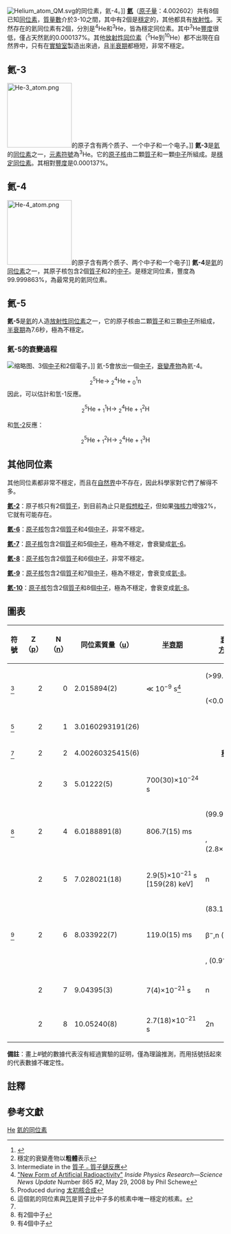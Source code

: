 {{NoteTA|G1=Physics}}
{{infobox element isotopes
|name=氦
|symbol=He
|isotopes=
{{infobox element isotopes/isotopes stable | mn=3 | sym=氦 | na=0.0002% | n=1 | link=氦-3 | firstlinks=yes}}
{{infobox element isotopes/isotopes stable | mn=4 | sym=氦 | na=99.9998% | n=2 | link=氦-4 | firstlinks=no}}
|isotopes table footnote=
|standard atomic weight={{val|4.002602|(2)}}
|conventional atomic weight=
|standard atomic weight ref={{CIAAW2016}}
}}
[[File:Helium_atom_QM.svg|right]]的同位素，氦-4。]] 
'''[[氦|氦]]'''（[[原子量|原子量]]：4.002602）共有8個已知[[同位素|同位素]]，[[質量數|質量數]]介於3-10之間，其中有2個是[[穩定同位素|穩定]]的，其他都具有[[放射性|放射性]]。天然存在的氦同位素有2個，分別是<sup>4</sup>He和<sup>3</sup>He，皆為穩定同位素。其中<sup>3</sup>He[[豐度|豐度]]很低，僅占天然氦的0.000137%。其他[[放射性同位素|放射性同位素]]（<sup>5</sup>He到<sup>10</sup>He）都不出現在自然界中，只有在[[實驗室|實驗室]]製造出來過，且[[半衰期|半衰期]]都極短，非常不穩定。

==氦-3==
{{Main|氦-3}}
[[File:He-3_atom.png|150px]]的原子含有两个质子、一个中子和一个电子。]]
'''氦-3'''是[[氦|氦]]的[[同位素|同位素]]之一，[[元素符號|元素符號]]為<sup>3</sup>He。它的[[原子核|原子核]]由二顆[[質子|質子]]和一顆[[中子|中子]]所組成。是[[穩定同位素|穩定同位素]]。其相對[[豐度|豐度]]是0.000137%。

==氦-4==
{{Main|氦-4}}
[[File:He-4_atom.png|150px]]的原子含有两个质子、两个中子和一个电子]]
'''氦-4'''是[[氦|氦]]的[[同位素|同位素]]之一，其原子核包含2個[[質子|質子]]和2的[[中子|中子]]。是穩定同位素，豐度為99.999863%，為最常見的氦同位素。

==氦-5==
{{Main|氦-5}}
'''氦-5'''是[[氦|氦]]的人造[[放射性同位素|放射性同位素]]之一，它的原子核由二顆[[質子|質子]]和三顆[[中子|中子]]所組成，[[半衰期|半衰期]]為7.6{{e|−22}}秒，極為不穩定。

===氦-5的衰變過程===
[[File:氦-5.png|缩略图]]、3個[[中子|中子]]和2個電子。]]
氦-5會放出一個[[中子|中子]]，[[衰變產物|衰變產物]]為氦-4。
:<math>{}^{5}_{2}\mathrm{He}\rightarrow\ {}^{4}_{2}\mathrm{He}+{}^{1}_{0}\mathrm{n}</math>因此，可以估計和氫-1反應。

:<math>{}^{5}_{2}\mathrm{He}+{}^{1}_{1}\mathrm{H}\rightarrow\ {}^{4}_{2}\mathrm{He}+{}^{2}_{1}\mathrm{H}</math>
 
和[[氫-2|氫-2]]反應：

:<math>{}^{5}_{2}\mathrm{He}+{}^{2}_{1}\mathrm{H}\rightarrow\ {}^{4}_{2}\mathrm{He}+{}^{3}_{1}\mathrm{H}</math>

==其他同位素==
其他同位素都非常不穩定，而且在[[自然界|自然界]]中不存在，因此科學家對它們了解得不多。

'''[[氦-2|氦-2]]'''：原子核只有2個[[質子|質子]]，到目前為止只是[[假想粒子|假想粒子]]，但如果[[強核力|強核力]]增強2%，它就有可能存在。

'''[[氦-6|氦-6]]'''：[[原子核|原子核]]包含2個[[質子|質子]]和4個[[中子|中子]]，非常不穩定。

'''[[氦-7|氦-7]]'''：[[原子核|原子核]]包含2個[[質子|質子]]和5個[[中子|中子]]，極為不穩定，會衰變成[[氦-6|氦-6]]。

'''[[氦-8|氦-8]]'''：[[原子核|原子核]]包含2個[[質子|質子]]和6個[[中子|中子]]，非常不穩定。

'''[[氦-9|氦-9]]'''：[[原子核|原子核]]包含2個[[質子|質子]]和7個[[中子|中子]]，極為不穩定，會衰变成[[氦-8|氦-8]]。

'''[[氦-10|氦-10]]'''：[[原子核|原子核]]包含2個[[質子|質子]]和8個[[中子|中子]]，極為不穩定，會衰变成[[氦-8|氦-8]]。

==圖表==
{| class="wikitable" style="font-size:95%; white-space:nowrap"
! 符號
! Z（[[質子|p]]）
! N（[[中子|n]]）
! 同位素質量（[[原子質量單位|u]]）
! [[半衰期|半衰期]]
! [[衰變方式|衰變<br>方式]]<ref>{{Cite web |url=http://www.nucleonica.net/unc.aspx |title=存档副本 |accessdate=2015-09-06 |archive-date=2017-02-19 |archive-url=https://web.archive.org/web/20170219043412/http://www.nucleonica.net/unc.aspx |dead-url=no }}</ref>
! [[衰变产物|衰變<br>產物]]<ref group="n">穩定的衰變產物以'''粗體'''表示</ref>
! 原子核<br />[[自旋|自旋]]
! 相對[[豐度|豐度]]<br />（[[莫耳|莫耳]]分率）
! 相對[[豐度|豐度]]的變化量<br />（[[莫耳|莫耳]]分率）
|-
| rowspan=2|{{SimpleNuclide|Helium|2|link=yes}}<ref group="n">Intermediate in the [[質子﹣質子鏈反應|質子﹣質子鏈反應]]</ref>
| rowspan=2 style="text-align:right" | 2
| rowspan=2 style="text-align:right" | 0
| rowspan="2" | 2.015894(2)
| rowspan=2 | ≪ 10<sup>−9</sup> s<ref name=Schewe>[https://web.archive.org/web/20081014143925/http://www.aip.org/pnu/2008/split/865-2.html "New Form of Artificial Radioactivity"] ''Inside Physics Research—Science News Update'' Number 865 #2, May 29, 2008 by Phil Schewe</ref>
| {{衰變|p}} (>99.99%)
| 2 '''{{SimpleNuclide|Hydrogen|1|link=yes}}'''
| rowspan=2 | 0+(#)
| rowspan=2 |
| rowspan=2 |
|-
| {{衰變|β+}} (<0.01%)
| '''{{SimpleNuclide|Hydrogen|2|link=yes|orgsymbol=yes}}'''
|-
| {{SimpleNuclide|Helium|3|link=yes}}<ref group="n" name="PN">Produced during [[太初核合成|太初核合成]]</ref>
| style="text-align:right" | 2
| style="text-align:right" | 1
| 3.0160293191(26)
| colspan=3 align=center|'''{{衰變|穩定}}'''<ref group="n">這個氦的同位素與[[氕|氕]]是質子比中子多的核素中唯一穩定的核素。</ref>
| 1/2+
| 1.34(3)×10<sup>−6</sup>
| 4.6×10<sup>−10</sup>-4.1×10<sup>−5</sup>
|-
| {{SimpleNuclide|Helium|4|link=yes}}<ref group="n" name="PN" />
| style="text-align:right" | 2
| style="text-align:right" | 2
| 4.00260325415(6)
| colspan=3 align=center|'''[[稳定同位素|穩定]]'''
| 0+
| 0.99999866(3)
| 0.999959-1
|-
| {{SimpleNuclide|Helium|5|link=yes}}
| style="text-align:right" | 2
| style="text-align:right" | 3
| 5.01222(5)
| 700(30)×10<sup>−24</sup> s
| {{衰變|n}}
| '''[[氦4|{{SimpleNuclide]]'''
| 3/2-
|
|
|-
| rowspan=2|{{SimpleNuclide|Helium|6}}<ref group="n">有2個{{link-en|暈核|halo nucleus|暈}}中子</ref>
| rowspan=2 style="text-align:right" | 2
| rowspan=2 style="text-align:right" | 4
| rowspan=2|6.0188891(8)
| rowspan=2|806.7(15) ms
| {{衰變|β-}} (99.99%)
| '''{{SimpleNuclide|Lithium|6}}'''
| rowspan=2|0+
|rowspan=2|
|rowspan=2|
|-
| {{衰變|β-}}, {{衰變|α}} (2.8×10<sup>−4</sup>%)
| '''{{SimpleNuclide|Helium|4}}''', '''{{SimpleNuclide|Hydrogen|2|link=yes|orgsymbol=yes}}'''
|-
| {{SimpleNuclide|Helium|7}}
| style="text-align:right" | 2
| style="text-align:right" | 5
| 7.028021(18)
| 2.9(5)×10<sup>−21</sup> s<br>[159(28) keV]
| n
| {{SimpleNuclide|Helium|6}}
| (3/2)-
|
|
|-
| rowspan=3|{{SimpleNuclide|Helium|8}}<ref group="n">有4個{{link-en|暈核|halo nucleus|暈}}中子</ref>
| rowspan=3 style="text-align:right" | 2
| rowspan=3 style="text-align:right" | 6
| rowspan=3|8.033922(7)
| rowspan=3|119.0(15) ms
| {{衰變|β−}} (83.1%)
| {{SimpleNuclide|Lithium|8}}
| rowspan=3|0+
| rowspan=3|
| rowspan=3|
|-
| β<sup>−</sup>,n (16.0%)
| '''{{SimpleNuclide|Lithium|7}}'''
|-
| {{衰變|β-}}, {{衰變|SF}} (0.9%)
| {{SimpleNuclide|Helium|5}}, {{SimpleNuclide|Hydrogen|3|link=yes|orgsymbol=yes}}
|-
| {{SimpleNuclide|Helium|9}}
| style="text-align:right" | 2
| style="text-align:right" | 7
| 9.04395(3)
| 7(4)×10<sup>−21</sup> s
| n
| {{SimpleNuclide|Helium|8}}
| 1/2(-#)
|
|
|-
| {{SimpleNuclide|Helium|10}}
| style="text-align:right" | 2
| style="text-align:right" | 8
| 10.05240(8)
| 2.7(18)×10<sup>−21</sup> s
| 2n
| {{SimpleNuclide|Helium|8}}
| 0+
|
|
|}

'''備註'''：畫上#號的數據代表沒有經過實驗的証明，僅為理論推測，而用括號括起來的代表數據不確定性。

{{Isotope box | 這一個=氦的同位素| 前一個=氫的同位素 |下一個= 鋰的同位素}}

== 註釋 ==
<references group="n" />
== 參考文獻 ==
<references/>
{{Isotope nav}}

[[Category:各元素同位素列表|He]]
[[Category:氦的同位素|]]
